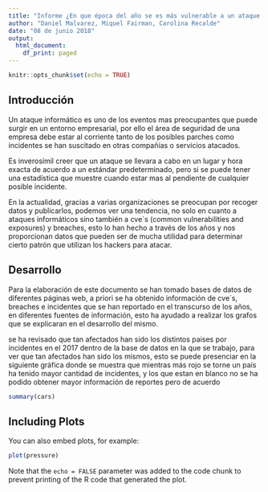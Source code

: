 ```yaml
---
title: "Informe ¿En que época del año se es más vulnerable a un ataque informático?"
author: "Daniel Malvarez, Miquel Fairman, Carolina Recalde"
date: "08 de junio 2018"
output:
  html_document:
    df_print: paged
---
```


```r
knitr::opts_chunk$set(echo = TRUE)
```

## Introducción

Un ataque informático es uno de los eventos mas preocupantes que puede surgir en un entorno empresarial, por ello el área de seguridad de una empresa debe estar al corriente tanto de los posibles parches como incidentes se han suscitado en otras compañías o servicios atacados.

Es inverosímil creer que un ataque se llevara a cabo en un lugar y hora exacta de acuerdo a un estándar predeterminado, pero si se puede tener una estadística que muestre cuando estar mas al pendiente de cualquier posible incidente.

En la actualidad, gracias a varias organizaciones se preocupan por recoger datos y publicarlos, podemos ver una tendencia, no solo en cuanto a ataques informáticos sino también a cve´s (common vulnerabilities and exposures) y breaches, esto lo han hecho a través de los años y nos proporcionan datos que pueden ser de mucha utilidad para determinar cierto patrón que utilizan los hackers para atacar.

## Desarrollo 

Para la elaboración de este documento se han tomado bases de datos de diferentes páginas web, a priori se ha obtenido información de cve´s, breaches e incidentes que se han reportado en el transcurso de los años, en diferentes fuentes de información, esto ha ayudado a realizar los grafos que se explicaran en el desarrollo del mismo.

se ha revisado que tan afectados han sido los distintos paises por incidentes en el 2017 dentro de la base de datos en la que se trabajo, para ver que tan afectados han sido los mismos, esto se puede presenciar en la siguiente gráfica donde se muestra que mientras más rojo se torne un país ha tenido mayor cantidad de incidentes, y los que estan en blanco no se ha podido obtener mayor información de reportes pero de acuerdo 


```r
summary(cars)
```

## Including Plots

You can also embed plots, for example:

```r
plot(pressure)
```

Note that the `echo = FALSE` parameter was added to the code chunk to prevent printing of the R code that generated the plot.
